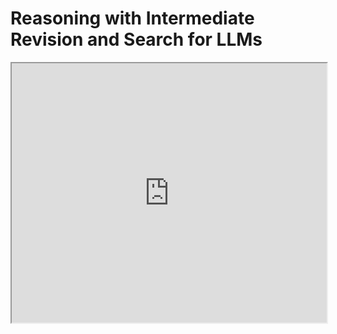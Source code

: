 # Reasoning with Intermediate Revision and Search for LLMs


<Bleed>
  <iframe width="100%"
    height="415px"
    src="https://www.youtube.com/embed/13fr5m6ezOM?si=DH3XYfzbMsg9aeIx" allow="accelerometer; autoplay; clipboard-write; encrypted-media; gyroscope; picture-in-picture"
    allowFullScreen
    />
</Bleed>

This work by [Chi et al. (2024)](https://arxiv.org/abs/2404.05966) presents an approach for general reasoning and search on tasks that can be decomposed into components. 

The proposed graph-based framework, THOUGHTSCULPT, incorporates iterative self-revision capabilities and allows an LLM to build an interwoven network of thoughts. 

Unlike other approaches such as Tree-of-thoughts that shape the reasoning process using a tree, this new approach incorporates Monte Carlo Tree Search (MCTS) to efficiently navigate the search space.

This new method uses an LLM-powered thought evaluator to provide feedback on candidate partial outputs. Then a thought generator component produces potential solutions. The thought evaluator and thought generator are considered the expansion phase which helps with refining the current solution. 

!["ThoughtSculpt"](../../img/research/thoughtsculpt.png)

Finally, the decision simulator (which acts as part of the MCTS process) simulates consecutive lines of thought to evaluate the potential value of a path.

Due to its ability for continuous thought iteration, THOUGHTSCULPT is particularly suitable for tasks such as open-ended generation, multip-step reasoning, and creative ideation.

We might be seeing more advanced approaches that use similar concepts and search algorithms to elevate the reasoning capabilities of LLMs and the ability to tackle problems that require complex reason and planning. Great paper to keep track of this research trend.

